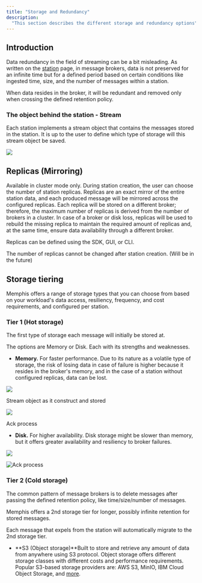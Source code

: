 ```yaml
---
title: "Storage and Redundancy"
description:
  "This section describes the different storage and redundancy options"
---
```


## Introduction

Data redundancy in the field of streaming can be a bit misleading. As written on
the [station](/memphis/concepts/station) page, in message brokers, data is not
preserved for an infinite time but for a defined period based on certain
conditions like ingested time, size, and the number of messages within a
station.

When data resides in the broker, it will be redundant and removed only when
crossing the defined retention policy.

### The object behind the station - Stream

Each station implements a stream object that contains the messages stored in the
station. It is up to the user to define which type of storage will this stream
object be saved.

![](/memphis/concepts/images/stream.jpeg)

## Replicas (Mirroring)

Available in cluster mode only. During station creation, the user can choose the
number of station replicas. Replicas are an exact mirror of the entire station
data, and each produced message will be mirrored across the configured replicas.
Each replica will be stored on a different broker; therefore, the maximum number
of replicas is derived from the number of brokers in a cluster. In case of a
broker or disk loss, replicas will be used to rebuild the missing replica to
maintain the required amount of replicas and, at the same time, ensure data
availability through a different broker.

Replicas can be defined using the SDK, GUI, or CLI.

The number of replicas cannot be changed after station creation. (Will be in the
future)

## Storage tiering

Memphis offers a range of storage types that you can choose from based on your
workload's data access, resiliency, frequency, and cost requirements, and
configured per station.

### Tier 1 (Hot storage)

The first type of storage each message will initially be stored at.

The options are Memory or Disk. Each with its strengths and weaknesses.

- **Memory.** For faster performance. Due to its nature as a volatile type of
  storage, the risk of losing data in case of failure is higher because it
  resides in the broker's memory, and in the case of a station without
  configured replicas, data can be lost.

![](/memphis/concepts/images/storage-20type-20memory.jpeg)

Stream object as it construct and stored

![](/memphis/concepts/images/mem-20ack.jpeg)

Ack process

- **Disk.** For higher availability. Disk storage might be slower than memory,
  but it offers greater availability and resiliency to broker failures.

![](/memphis/concepts/images/disk.jpeg)

![Ack process](/memphis/concepts/images/disk-20ack.jpeg)

### Tier 2 (Cold storage)

The common pattern of message brokers is to delete messages after passing the
defined retention policy, like time/size/number of messages.

Memphis offers a 2nd storage tier for longer, possibly infinite retention for
stored messages.

Each message that expels from the station will automatically migrate to the 2nd
storage tier.

- **S3 (Object storage)**Built to store and retrieve any amount of data from
  anywhere using S3 protocol. Object storage offers different storage classes
  with different costs and performance requirements. Popular S3-based storage
  providers are: AWS S3, MinIO, IBM Cloud Object Storage, and
  [more](https://documentation.commvault.com/v11/essential/9237%5Fsupported%5Fcloud%5Fstorage%5Fs3%5Fcompatible%5Fobject%5Fstorage%5Fvendors.html).
